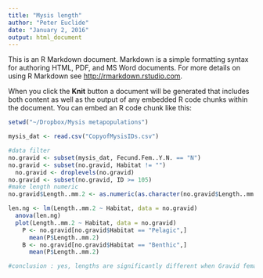 ```yaml
---
title: "Mysis length"
author: "Peter Euclide"
date: "January 2, 2016"
output: html_document
---
```


This is an R Markdown document. Markdown is a simple formatting syntax for authoring HTML, PDF, and MS Word documents. For more details on using R Markdown see <http://rmarkdown.rstudio.com>.

When you click the **Knit** button a document will be generated that includes both content as well as the output of any embedded R code chunks within the document. You can embed an R code chunk like this:

```r
setwd("~/Dropbox/Mysis metapopulations")

mysis_dat <- read.csv("CopyofMysisIDs.csv")

#data filter
no.gravid <- subset(mysis_dat, Fecund.Fem..Y.N. == "N")
no.gravid <- subset(no.gravid, Habitat != "")
  no.gravid <- droplevels(no.gravid)
no.gravid <- subset(no.gravid, ID >= 105)
#make length numeric
no.gravid$Length..mm.2 <- as.numeric(as.character(no.gravid$Length..mm.))

len.ng <- lm(Length..mm.2 ~ Habitat, data = no.gravid)
  anova(len.ng)
  plot(Length..mm.2 ~ Habitat, data = no.gravid)
    P <- no.gravid[no.gravid$Habitat == "Pelagic",]
      mean(P$Length..mm.2)
    B <- no.gravid[no.gravid$Habitat == "Benthic",]
      mean(P$Length..mm.2)

#conclusion : yes, lengths are significantly different when Gravid females are removed, however, the averages are essentially equil. plot shows lengths looking largely the same. 
```

